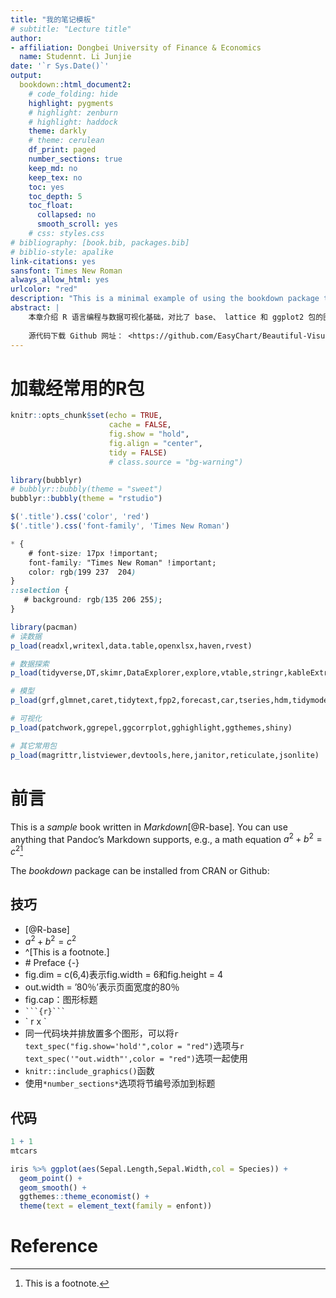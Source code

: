 ```yaml
--- 
title: "我的笔记模板"
# subtitle: "Lecture title"
author:
- affiliation: Dongbei University of Finance & Economics
  name: Studennt. Li Junjie
date: '`r Sys.Date()`'
output:
  bookdown::html_document2:
    # code_folding: hide
    highlight: pygments
    # highlight: zenburn
    # highlight: haddock
    theme: darkly
    # theme: cerulean
    df_print: paged	
    number_sections: true
    keep_md: no
    keep_tex: no
    toc: yes
    toc_depth: 5
    toc_float:
      collapsed: no
      smooth_scroll: yes
    # css: styles.css
# bibliography: [book.bib, packages.bib]
# biblio-style: apalike
link-citations: yes
sansfont: Times New Roman
always_allow_html: yes
urlcolor: "red"
description: "This is a minimal example of using the bookdown package to write a book. The output format for this example is bookdown::gitbook."
abstract: |
    本章介绍 R 语言编程与数据可视化基础，对比了 base、 lattice 和 ggplot2 包的图形语法，重点介绍了 ggplot2 包的图形语法介绍 R 语言编程与数据可视化基础，对比了 base、 lattice 和 ggplot2 包的图形语法，重点介绍了 ggplot2 包的图形语法
    
    源代码下载 Github 网址： <https://github.com/EasyChart/Beautiful-Visualization-with-R>
---
```


# 加载经常用的R包

```r
knitr::opts_chunk$set(echo = TRUE,
                      cache = FALSE,
                      fig.show = "hold",
                      fig.align = "center",
                      tidy = FALSE)
                      # class.source = "bg-warning")
```

```r
library(bubblyr)
# bubblyr::bubbly(theme = "sweet")
bubblyr::bubbly(theme = "rstudio")
```

```js
$('.title').css('color', 'red')
$('.title').css('font-family', 'Times New Roman')
```

```css
* {
    # font-size: 17px !important;
    font-family: "Times New Roman" !important;
    color: rgb(199 237	204)
}
::selection {
   # background: rgb(135 206 255);
}
```

```r
library(pacman)
# 读数据
p_load(readxl,writexl,data.table,openxlsx,haven,rvest)
```

```r
# 数据探索
p_load(tidyverse,DT,skimr,DataExplorer,explore,vtable,stringr,kableExtra,lubridate)
```

```r
# 模型
p_load(grf,glmnet,caret,tidytext,fpp2,forecast,car,tseries,hdm,tidymodels,broom)
```

```r
# 可视化
p_load(patchwork,ggrepel,ggcorrplot,gghighlight,ggthemes,shiny)
```

```r
# 其它常用包
p_load(magrittr,listviewer,devtools,here,janitor,reticulate,jsonlite)
```

# 前言

This is a _sample_ book written in *Markdown*[@R-base]. You can use anything that Pandoc's Markdown supports, e.g., a math equation $a^2 + b^2 = c^2$^[This is a footnote.]

The *bookdown* package can be installed from CRAN or Github:

## 技巧

- [@R-base]
- $a^2 + b^2 = c^2$
- \^[This is a footnote.]
- \# Preface {-}
- fig.dim = c(6,4)表示fig.width = 6和fig.height = 4
- out.width = '80％'表示页面宽度的80％
- fig.cap：图形标题
- ```` ```{r}``` ````
- \` r  x  \`
- 同一代码块并排放置多个图形，可以将`r text_spec("fig.show='hold'",color = "red")`选项与`r text_spec('"out.width"',color = "red")`选项一起使用
- `knitr::include_graphics()`函数
- 使用`*number_sections*`选项将节编号添加到标题

## 代码

```r
1 + 1
mtcars
```

```r
iris %>% ggplot(aes(Sepal.Length,Sepal.Width,col = Species)) +
  geom_point() +
  geom_smooth() +
  ggthemes::theme_economist() +
  theme(text = element_text(family = enfont))
```

# Reference
















